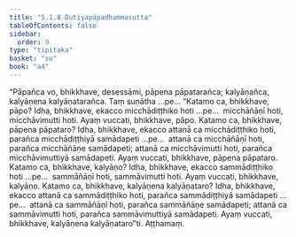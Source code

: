 ```yaml
---
title: "5.1.8 Dutiyapāpadhammasutta"
tableOfContents: false
sidebar:
  order: 9
type: "tipitaka"
basket: "su"
book: "a4"
---
```



<DynamicBreadcrumb />

<Division number="208" book="a4" bookNo="15" page="545">

<Paragraph number="1352" book="a4">
“Pāpañca vo, bhikkhave, desessāmi, pāpena pāpatarañca; kalyāṇañca, kalyāṇena kalyāṇatarañca. Taṃ suṇātha …pe…
</Paragraph>

<Paragraph number="1353" book="a4">
“Katamo ca, bhikkhave, pāpo? Idha, bhikkhave, ekacco micchādiṭṭhiko hoti …pe…  micchāñāṇī hoti, micchāvimutti hoti. Ayaṃ vuccati, bhikkhave, pāpo.
</Paragraph>

<Paragraph number="1354" book="a4">
Katamo ca, bhikkhave, pāpena pāpataro? Idha, bhikkhave, ekacco attanā ca micchādiṭṭhiko hoti, parañca micchādiṭṭhiyā samādapeti …pe…  attanā ca micchāñāṇī hoti, parañca micchāñāṇe samādapeti; attanā ca micchāvimutti hoti, parañca micchāvimuttiyā samādapeti. Ayaṃ vuccati, bhikkhave, pāpena pāpataro.
</Paragraph>

<Paragraph number="1355" book="a4">
Katamo ca, bhikkhave, kalyāṇo? Idha, bhikkhave, ekacco sammādiṭṭhiko hoti …pe…  sammāñāṇī hoti, sammāvimutti hoti. Ayaṃ vuccati, bhikkhave, kalyāṇo.
</Paragraph>

<Paragraph number="1356" book="a4">
Katamo ca, bhikkhave, kalyāṇena kalyāṇataro? Idha, bhikkhave, ekacco attanā ca sammādiṭṭhiko hoti, parañca sammādiṭṭhiyā samādapeti …pe…  attanā ca sammāñāṇī hoti, parañca sammāñāṇe samādapeti; attanā ca sammāvimutti hoti, parañca sammāvimuttiyā samādapeti. Ayaṃ vuccati, bhikkhave, kalyāṇena kalyāṇataro”ti.

</Paragraph>
</Division>

<Paragraph number="1357" type="center" book="a4">
Aṭṭhamaṃ.
</Paragraph>